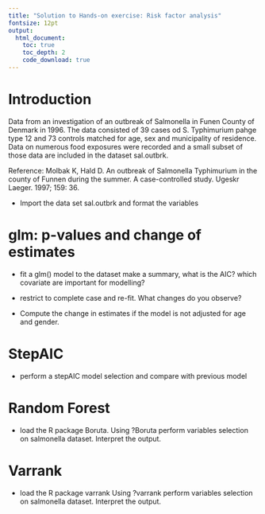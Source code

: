 ```yaml
---
title: "Solution to Hands-on exercise: Risk factor analysis"
fontsize: 12pt
output:
  html_document:
    toc: true
    toc_depth: 2
    code_download: true
---
```


# Introduction

Data from an investigation of an outbreak of Salmonella in Funen County of Denmark in 1996. The data consisted of 39 cases od S. Typhimurium pahge type 12 and 73 controls matched for age, sex and municipality of residence. Data on numerous food exposures were recorded and a small subset of those data are included in the dataset sal.outbrk.

Reference: Molbak K, Hald D. An outbreak of Salmonella Typhimurium in the county of Funnen during the summer. A case-controlled study. Ugeskr Laeger. 1997; 159: 36. 

* Import the data set sal.outbrk and format the variables

# glm: p-values and change of estimates

* fit a glm() model to the dataset make a summary, what is the AIC? which covariate are important for modelling? 

* restrict to complete case and re-fit. What changes do you observe?

* Compute the change in estimates if the model is not adjusted for age and gender.

# StepAIC

* perform a stepAIC model selection and compare with previous model

# Random Forest

* load the R package Boruta. Using ?Boruta perform variables selection on salmonella dataset. Interpret the output.

# Varrank

* load the R package varrank Using ?varrank perform variables selection on salmonella dataset. Interpret the output.
